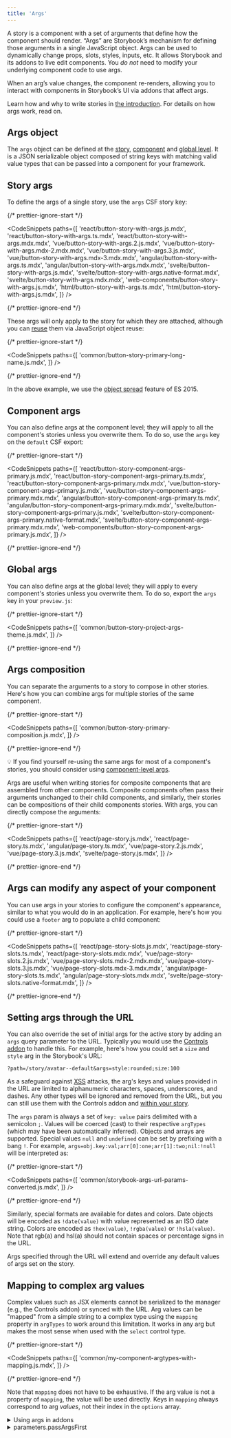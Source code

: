 ```yaml
---
title: 'Args'
---
```


<YouTubeCallout id="0gOfS6K0x0E" title="Build better UIs with Storybook Args" />

A story is a component with a set of arguments that define how the component should render. “Args” are Storybook’s mechanism for defining those arguments in a single JavaScript object. Args can be used to dynamically change props, slots, styles, inputs, etc. It allows Storybook and its addons to live edit components. You _do not_ need to modify your underlying component code to use args.

When an arg’s value changes, the component re-renders, allowing you to interact with components in Storybook’s UI via addons that affect args.

Learn how and why to write stories in [the introduction](./introduction.mdx#using-args). For details on how args work, read on.

## Args object

The `args` object can be defined at the [story](#story-args), [component](#component-args) and [global level](#global-args). It is a JSON serializable object composed of string keys with matching valid value types that can be passed into a component for your framework.

## Story args

To define the args of a single story, use the `args` CSF story key:

{/* prettier-ignore-start */}

<CodeSnippets
  paths={[
    'react/button-story-with-args.js.mdx',
    'react/button-story-with-args.ts.mdx',
    'react/button-story-with-args.mdx.mdx',
    'vue/button-story-with-args.2.js.mdx',
    'vue/button-story-with-args.mdx-2.mdx.mdx',
    'vue/button-story-with-args.3.js.mdx',
    'vue/button-story-with-args.mdx-3.mdx.mdx',
    'angular/button-story-with-args.ts.mdx',
    'angular/button-story-with-args.mdx.mdx',
    'svelte/button-story-with-args.js.mdx',
    'svelte/button-story-with-args.native-format.mdx',
    'svelte/button-story-with-args.mdx.mdx',
    'web-components/button-story-with-args.js.mdx',
    'html/button-story-with-args.ts.mdx',
    'html/button-story-with-args.js.mdx',
  ]}
/>

{/* prettier-ignore-end */}

These args will only apply to the story for which they are attached, although you can [reuse](./build-pages-with-storybook.mdx#args-composition-for-presentational-screens) them via JavaScript object reuse:

{/* prettier-ignore-start */}

<CodeSnippets
  paths={[
    'common/button-story-primary-long-name.js.mdx',
  ]}
/>

{/* prettier-ignore-end */}

In the above example, we use the [object spread](https://developer.mozilla.org/en-US/docs/Web/JavaScript/Reference/Operators/Spread_syntax) feature of ES 2015.

## Component args

You can also define args at the component level; they will apply to all the component's stories unless you overwrite them. To do so, use the `args` key on the `default` CSF export:

{/* prettier-ignore-start */}

<CodeSnippets
  paths={[
    'react/button-story-component-args-primary.js.mdx',
    'react/button-story-component-args-primary.ts.mdx',
    'react/button-story-component-args-primary.mdx.mdx',
    'vue/button-story-component-args-primary.js.mdx',
    'vue/button-story-component-args-primary.mdx.mdx',
    'angular/button-story-component-args-primary.ts.mdx',
    'angular/button-story-component-args-primary.mdx.mdx',
    'svelte/button-story-component-args-primary.js.mdx',
    'svelte/button-story-component-args-primary.native-format.mdx',
    'svelte/button-story-component-args-primary.mdx.mdx',
    'web-components/button-story-component-args-primary.js.mdx',
  ]}
/>

{/* prettier-ignore-end */}

## Global args

You can also define args at the global level; they will apply to every component's stories unless you overwrite them. To do so, export the `args` key in your `preview.js`:

{/* prettier-ignore-start */}

<CodeSnippets
  paths={[
    'common/button-story-project-args-theme.js.mdx',
  ]}
/>

{/* prettier-ignore-end */}

## Args composition

You can separate the arguments to a story to compose in other stories. Here's how you can combine args for multiple stories of the same component.

{/* prettier-ignore-start */}

<CodeSnippets
  paths={[
    'common/button-story-primary-composition.js.mdx',
  ]}
/>

{/* prettier-ignore-end */}

<div class="aside">

💡 If you find yourself re-using the same args for most of a component's stories, you should consider using [component-level args](#component-args).

</div>

Args are useful when writing stories for composite components that are assembled from other components. Composite components often pass their arguments unchanged to their child components, and similarly, their stories can be compositions of their child components stories. With args, you can directly compose the arguments:

{/* prettier-ignore-start */}

<CodeSnippets
  paths={[
    'react/page-story.js.mdx',
    'react/page-story.ts.mdx',
    'angular/page-story.ts.mdx',
    'vue/page-story.2.js.mdx',
    'vue/page-story.3.js.mdx',
    'svelte/page-story.js.mdx',
  ]}
/>

{/* prettier-ignore-end */}

## Args can modify any aspect of your component

You can use args in your stories to configure the component's appearance, similar to what you would do in an application. For example, here's how you could use a `footer` arg to populate a child component:

{/* prettier-ignore-start */}

<CodeSnippets
  paths={[
    'react/page-story-slots.js.mdx',
    'react/page-story-slots.ts.mdx',
    'react/page-story-slots.mdx.mdx',
    'vue/page-story-slots.2.js.mdx',
    'vue/page-story-slots.mdx-2.mdx.mdx',
    'vue/page-story-slots.3.js.mdx',
    'vue/page-story-slots.mdx-3.mdx.mdx',
    'angular/page-story-slots.ts.mdx',
    'angular/page-story-slots.mdx.mdx',
    'svelte/page-story-slots.native-format.mdx',
  ]}
/>

{/* prettier-ignore-end */}

## Setting args through the URL

You can also override the set of initial args for the active story by adding an `args` query parameter to the URL. Typically you would use the [Controls addon](../essentials/controls.mdx) to handle this. For example, here's how you could set a `size` and `style` arg in the Storybook's URL:

```
?path=/story/avatar--default&args=style:rounded;size:100
```

As a safeguard against [XSS](https://owasp.org/www-community/attacks/xss/) attacks, the arg's keys and values provided in the URL are limited to alphanumeric characters, spaces, underscores, and dashes. Any other types will be ignored and removed from the URL, but you can still use them with the Controls addon and [within your story](#mapping-to-complex-arg-values).

The `args` param is always a set of `key: value` pairs delimited with a semicolon `;`. Values will be coerced (cast) to their respective `argTypes` (which may have been automatically inferred). Objects and arrays are supported. Special values `null` and `undefined` can be set by prefixing with a bang `!`. For example, `args=obj.key:val;arr[0]:one;arr[1]:two;nil:!null` will be interpreted as:

{/* prettier-ignore-start */}

<CodeSnippets
  paths={[
   'common/storybook-args-url-params-converted.js.mdx',
  ]}
/>

{/* prettier-ignore-end */}

Similarly, special formats are available for dates and colors. Date objects will be encoded as `!date(value)` with value represented as an ISO date string. Colors are encoded as `!hex(value)`, `!rgba(value)` or `!hsla(value)`. Note that rgb(a) and hsl(a) should not contain spaces or percentage signs in the URL.

Args specified through the URL will extend and override any default values of args set on the story.

## Mapping to complex arg values

Complex values such as JSX elements cannot be serialized to the manager (e.g., the Controls addon) or synced with the URL. Arg values can be "mapped" from a simple string to a complex type using the `mapping` property in `argTypes` to work around this limitation. It works in any arg but makes the most sense when used with the `select` control type.

{/* prettier-ignore-start */}

<CodeSnippets
  paths={[
    'common/my-component-argtypes-with-mapping.js.mdx',
  ]}
/>

{/* prettier-ignore-end */}

Note that `mapping` does not have to be exhaustive. If the arg value is not a property of `mapping`, the value will be used directly. Keys in `mapping` always correspond to arg _values_, not their index in the `options` array.

<details>
<summary>Using args in addons</summary>

If you are [writing an addon](../addons/writing-addons.mdx) that wants to read or update args, use the `useArgs` hook exported by `@storybook/api`:

{/* prettier-ignore-start */}

<CodeSnippets
  paths={[
    'common/args-usage-with-addons.js.mdx'
  ]}
/>

{/* prettier-ignore-end */}

</details>

<details>
<summary>parameters.passArgsFirst</summary>

In Storybook 6+, we pass the args as the first argument to the story function. The second argument is the “context”, which includes story parameters, globals, argTypes, and other information.

In Storybook 5 and before we passed the context as the first argument. If you’d like to revert to that functionality set the `parameters.passArgsFirst` parameter in [`.storybook/preview.js`](../configure/overview.mdx#configure-story-rendering):

{/* prettier-ignore-start */}

<CodeSnippets
  paths={[
    'common/storybook-preview-parameters-old-format.js.mdx'
  ]}
/>

{/* prettier-ignore-end */}

  <div class="aside">
  💡 Note that `args` is still available as a key in the context.
  </div>
</details>
